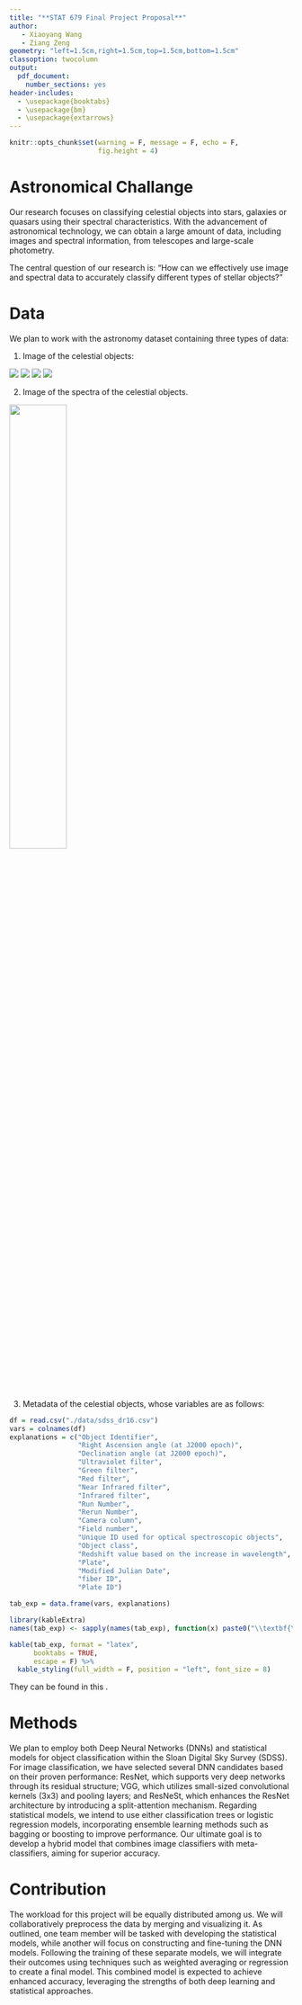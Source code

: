 ```yaml
---
title: "**STAT 679 Final Project Proposal**"
author:
   - Xiaoyang Wang
   - Ziang Zeng
geometry: "left=1.5cm,right=1.5cm,top=1.5cm,bottom=1.5cm"
classoption: twocolumn
output:
  pdf_document:
    number_sections: yes
header-includes: 
  - \usepackage{booktabs}
  - \usepackage{bm}
  - \usepackage{extarrows}
---
```



```r
knitr::opts_chunk$set(warning = F, message = F, echo = F,
                      fig.height = 4)
```

# Astronomical Challange 
Our research focuses on classifying celestial objects into stars, galaxies or quasars using their spectral characteristics. With the advancement of astronomical technology, we can obtain a large amount of data, including images and spectral information, from telescopes and large-scale photometry.

The central question of our research is: "How can we effectively use image and spectral data to accurately classify different types of stellar objects?"

# Data
We plan to work with the astronomy dataset containing three types of data: 

1. Image of the celestial objects:

\quad ![](./data/GALAXY/GALAXY_1.jpg) \quad ![](./data/STAR/STAR_1.jpg) \quad ![](./data/QSO/QSO_1.jpg) \quad ![](./data/GALAXY/GALAXY_2.jpg)

2. Image of the spectra of the celestial objects.

\quad ![](./data/GALAXY_spec/GALAXY_spectrum_1.jpg){width=45%}

3. Metadata of the celestial objects, whose variables are as follows:

```r
df = read.csv("./data/sdss_dr16.csv")
vars = colnames(df)
explanations = c("Object Identifier",
                 "Right Ascension angle (at J2000 epoch)",
                 "Declination angle (at J2000 epoch)",
                 "Ultraviolet filter",
                 "Green filter",
                 "Red filter",
                 "Near Infrared filter",
                 "Infrared filter",
                 "Run Number",
                 "Rerun Number",
                 "Camera column",
                 "Field number",
                 "Unique ID used for optical spectroscopic objects",
                 "Object class",
                 "Redshift value based on the increase in wavelength",
                 "Plate",
                 "Modified Julian Date",
                 "fiber ID",
                 "Plate ID")

tab_exp = data.frame(vars, explanations)

library(kableExtra)
names(tab_exp) <- sapply(names(tab_exp), function(x) paste0("\\textbf{\\normalsize ", x, "}"))

kable(tab_exp, format = "latex", 
      booktabs = TRUE,
      escape = F) %>%
  kable_styling(full_width = F, position = "left", font_size = 8)
```


They can be found in this [*\textcolor{blue}{link}*](https://github.com/siriuszza/stat679final/tree/main/data).













# Methods
We plan to employ both Deep Neural Networks (DNNs) and statistical models for object classification within the Sloan Digital Sky Survey (SDSS). For image classification, we have selected several DNN candidates based on their proven performance: ResNet, which supports very deep networks through its residual structure; VGG, which utilizes small-sized convolutional kernels (3x3) and pooling layers; and ResNeSt, which enhances the ResNet architecture by introducing a split-attention mechanism. Regarding statistical models, we intend to use either classification trees or logistic regression models, incorporating ensemble learning methods such as bagging or boosting to improve performance. Our ultimate goal is to develop a hybrid model that combines image classifiers with meta-classifiers, aiming for superior accuracy.

# Contribution
The workload for this project will be equally distributed among us. We will collaboratively preprocess the data by merging and visualizing it. As outlined, one team member will be tasked with developing the statistical models, while another will focus on constructing and fine-tuning the DNN models. Following the training of these separate models, we will integrate their outcomes using techniques such as weighted averaging or regression to create a final model. This combined model is expected to achieve enhanced accuracy, leveraging the strengths of both deep learning and statistical approaches.

